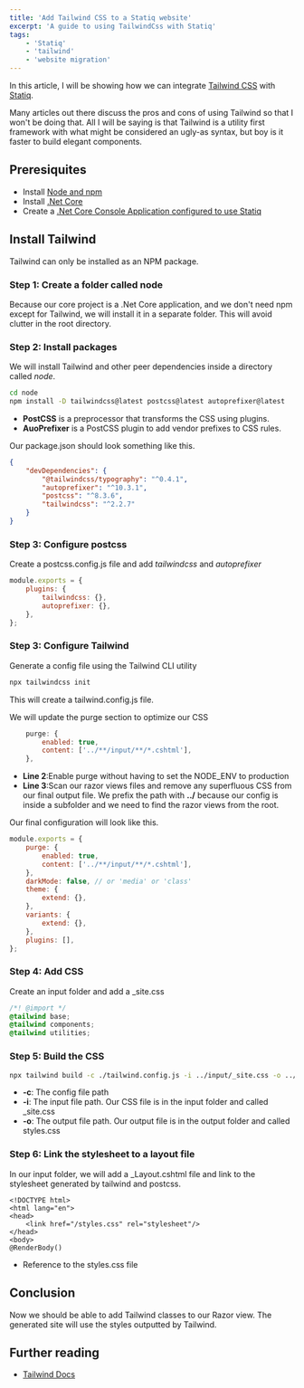 ```yaml
---
title: 'Add Tailwind CSS to a Statiq website'
excerpt: 'A guide to using TailwindCss with Statiq'
tags:
    - 'Statiq'
    - 'tailwind'
    - 'website migration'
---
```


In this article, I will be showing how we can integrate [Tailwind CSS](https://tailwindcss.com/) with [Statiq](https://www.statiq.dev/web/).

Many articles out there discuss the pros and cons of using Tailwind so that I won't be doing that. All I will be saying is that Tailwind is a utility first framework with what might be considered an ugly-as syntax, but boy is it faster to build elegant components.

## Preresiquites

-   Install [Node and npm](https://nodejs.org/en/)
-   Install [.Net Core](https://dotnet.microsoft.com/)
-   Create a [.Net Core Console Application configured to use Statiq](https://www.statiq.dev/web/)

## Install Tailwind

Tailwind can only be installed as an NPM package.

### Step 1: Create a folder called node

Because our core project is a .Net Core application, and we don't need npm except for Tailwind, we will install it in a separate folder. This will avoid clutter in the root directory.

### Step 2: Install packages

We will install Tailwind and other peer dependencies inside a directory called _node_.

```bash
cd node
npm install -D tailwindcss@latest postcss@latest autoprefixer@latest
```

-   **PostCSS** is a preprocessor that transforms the CSS using plugins.
-   **AuoPrefixer** is a PostCSS plugin to add vendor prefixes to CSS rules.

Our package.json should look something like this.

```json
{
    "devDependencies": {
        "@tailwindcss/typography": "^0.4.1",
        "autoprefixer": "^10.3.1",
        "postcss": "^8.3.6",
        "tailwindcss": "^2.2.7"
    }
}
```

### Step 3: Configure postcss

Create a postcss.config.js file and add _tailwindcss_ and _autoprefixer_

```javascript
module.exports = {
    plugins: {
        tailwindcss: {},
        autoprefixer: {},
    },
};
```

### Step 3: Configure Tailwind

Generate a config file using the Tailwind CLI utility

```bash
npx tailwindcss init
```

This will create a tailwind.config.js file.

We will update the purge section to optimize our CSS

```js
    purge: {
        enabled: true,
        content: ['../**/input/**/*.cshtml'],
    },
```

-   **Line 2**:Enable purge without having to set the NODE_ENV to production
-   **Line 3**:Scan our razor views files and remove any superfluous CSS from our final output file. We prefix the path with **../** because our config is inside a subfolder and we need to find the razor views from the root.

Our final configuration will look like this.

```js
module.exports = {
    purge: {
        enabled: true,
        content: ['../**/input/**/*.cshtml'],
    },
    darkMode: false, // or 'media' or 'class'
    theme: {
        extend: {},
    },
    variants: {
        extend: {},
    },
    plugins: [],
};
```

### Step 4: Add CSS

Create an input folder and add a \_site.css

```css
/*! @import */
@tailwind base;
@tailwind components;
@tailwind utilities;
```

### Step 5: Build the CSS

```bash
npx tailwind build -c ./tailwind.config.js -i ../input/_site.css -o ../Bookland/output/assets/styles.css
```

-   **-c**: The config file path
-   **-i**: The input file path. Our CSS file is in the input folder and called \_site.css
-   **-o**: The output file path. Our output file is in the output folder and called styles.css

### Step 6: Link the stylesheet to a layout file

In our input folder, we will add a \_Layout.cshtml file and link to the stylesheet generated by tailwind and postcss.

```cshtml
<!DOCTYPE html>
<html lang="en">
<head>
    <link href="/styles.css" rel="stylesheet"/>
</head>
<body>
@RenderBody()
```

-   Reference to the styles.css file

## Conclusion

Now we should be able to add Tailwind classes to our Razor view. The generated site will use the styles outputted by Tailwind.

## Further reading

-   [Tailwind Docs](https://tailwindcss.com/docs)
